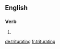 ==English==

===Verb===
{{head|en|present participle}}

# {{present participle of|triturate|lang=en}}

[[de:triturating]]
[[fr:triturating]]
